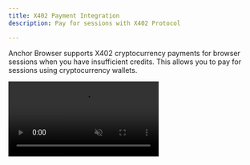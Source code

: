 ```yaml
---
title: X402 Payment Integration
description: Pay for sessions with X402 Protocol

---
```


Anchor Browser supports X402 cryptocurrency payments for browser sessions when you have insufficient credits. This allows you to pay for sessions using cryptocurrency wallets.

<video autoPlay muted loop playsInline src="/images/X402.mp4" alt="X402 use in the Playground" />

## How It Works

1. **Attempt Session Creation**: Try to create a browser session
2. **Credit Check**: System checks if you have sufficient credits
3. **Payment Prompt**: If Error 402 is returned, you're prompted to connect a wallet
4. **Automatic Payment**: Payment is processed automatically through your wallet
5. **Session Creation**: Session is created immediately after successful payment

## Using X402 Payments via API

### Prerequisites

1. **Install Coinbase Wallet**: Currently only Coinbase Wallet is supported
2. **Get Funds**: Ensure your wallet has USDC on the Base mainnet network
3. **Set Up WalletConnect**: Configure WalletConnect for wallet connection

### API Usage Example

When you make a session creation request without sufficient credits, the system will:

1. Return a 402 (Payment Required) status
2. Include payment details in the response
3. Your client can automatically handle the payment using X402
4. Retry the request with payment headers

Here's a Python example using the x402 library:

```python
import os, json, requests
from eth_account import Account
from x402.clients.requests import x402_requests

ENDPOINT = "https://api.anchorbrowser.io/v1/sessions"
BODY = {}

key = os.getenv("PRIVATE_KEY") or exit("Set PRIVATE_KEY=0x...")
pre = requests.post(ENDPOINT, json=BODY, timeout=30)
if pre.status_code == 200:
    print(json.dumps(pre.json(), indent=2))
    exit()

price = int(pre.json()["accepts"][0]["maxAmountRequired"])

res = x402_requests(Account.from_key(key)).post(ENDPOINT, json=BODY, timeout=60)
print(json.dumps(res.json(), indent=2))
```


## Pricing

- **Price per Session**: $0.50 USDC
- **Network**: Base mainnet only
- **Payment Method**: USDC via X402 protocol
---

## Read More

- [X402 Protocol Specification](https://www.x402.org/)
- [X402 GitHub Repository](https://github.com/coinbase/x402)
- [X402 NPM package](https://www.npmjs.com/package/x402)
- [X402 Python Library](https://pypi.org/project/x402/)